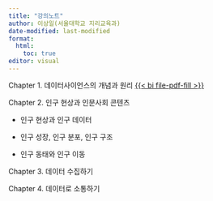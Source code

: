 ```yaml
---
title: "강의노트"
author: 이상일(서울대학교 지리교육과)
date-modified: last-modified
format: 
  html: 
    toc: true
editor: visual
---
```


Chapter 1. 데이터사이언스의 개념과 원리 [{{< bi file-pdf-fill >}}](class_notes/1장%20데이터사이언스의%20개념과%20원리(강의노트).pdf)

Chapter 2. 인구 현상과 인문사회 콘텐츠

-   인구 현상과 인구 데이터

-   인구 성장, 인구 분포, 인구 구조

-   인구 동태와 인구 이동

Chapter 3. 데이터 수집하기

Chapter 4. 데이터로 소통하기
